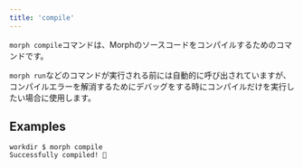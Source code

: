 ```yaml
---
title: 'compile'
---
```


`morph compile`コマンドは、Morphのソースコードをコンパイルするためのコマンドです。

`morph run`などのコマンドが実行される前には自動的に呼び出されていますが、コンパイルエラーを解消するためにデバッグをする時にコンパイルだけを実行したい場合に使用します。

## Examples

```shell
workdir $ morph compile
Successfully compiled! 🎉
```
